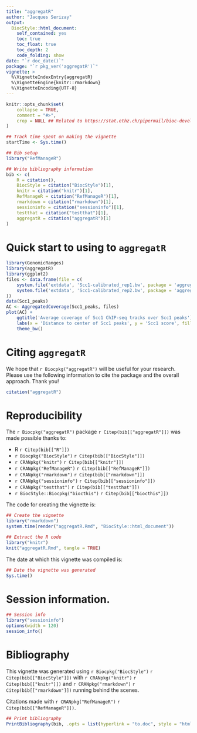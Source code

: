 ```yaml
---
title: "aggregatR"
author: "Jacques Serizay"
output: 
  BiocStyle::html_document:
    self_contained: yes
    toc: true
    toc_float: true
    toc_depth: 2
    code_folding: show
date: "`r doc_date()`"
package: "`r pkg_ver('aggregatR')`"
vignette: >
  %\VignetteIndexEntry{aggregatR}
  %\VignetteEngine{knitr::rmarkdown}
  %\VignetteEncoding{UTF-8}  
---
```


```r
knitr::opts_chunk$set(
    collapse = TRUE,
    comment = "#>",
    crop = NULL ## Related to https://stat.ethz.ch/pipermail/bioc-devel/2020-April/016656.html
)
```

```r
## Track time spent on making the vignette
startTime <- Sys.time()

## Bib setup
library("RefManageR")

## Write bibliography information
bib <- c(
    R = citation(),
    BiocStyle = citation("BiocStyle")[1],
    knitr = citation("knitr")[1],
    RefManageR = citation("RefManageR")[1],
    rmarkdown = citation("rmarkdown")[1],
    sessioninfo = citation("sessioninfo")[1],
    testthat = citation("testthat")[1],
    aggregatR = citation("aggregatR")[1]
)
```

# Quick start to using to `aggregatR`

```r
library(GenomicRanges)
library(aggregatR)
library(ggplot2)
files <- data.frame(file = c(
    system.file('extdata', 'Scc1-calibrated_rep1.bw', package = 'aggregatR'),
    system.file('extdata', 'Scc1-calibrated_rep2.bw', package = 'aggregatR')
))
data(Scc1_peaks)
AC <- AggregatedCoverage(Scc1_peaks, files)
plot(AC) + 
    ggtitle('Average coverage of Scc1 ChIP-seq tracks over Scc1 peaks') + 
    labs(x = 'Distance to center of Scc1 peaks', y = 'Scc1 score', fill = 'file', col = 'file') +
    theme_bw()
```


# Citing `aggregatR`

We hope that `r Biocpkg("aggregatR")` will be useful for your research. Please use the following information to cite the package and the overall approach. Thank you!

```r
citation("aggregatR")
```

# Reproducibility

The `r Biocpkg("aggregatR")` package `r Citep(bib[["aggregatR"]])` was made possible thanks to:

* R `r Citep(bib[["R"]])`
* `r Biocpkg("BiocStyle")` `r Citep(bib[["BiocStyle"]])`
* `r CRANpkg("knitr")` `r Citep(bib[["knitr"]])`
* `r CRANpkg("RefManageR")` `r Citep(bib[["RefManageR"]])`
* `r CRANpkg("rmarkdown")` `r Citep(bib[["rmarkdown"]])`
* `r CRANpkg("sessioninfo")` `r Citep(bib[["sessioninfo"]])`
* `r CRANpkg("testthat")` `r Citep(bib[["testthat"]])`
* `r BiocStyle::Biocpkg("biocthis")` `r Citep(bib[["biocthis"]])`

The code for creating the vignette is:

```r
## Create the vignette
library("rmarkdown")
system.time(render("aggregatR.Rmd", "BiocStyle::html_document"))

## Extract the R code
library("knitr")
knit("aggregatR.Rmd", tangle = TRUE)
```

The date at which this vignette was compiled is:

```r
## Date the vignette was generated
Sys.time()
```

# Session information.

```r
## Session info
library("sessioninfo")
options(width = 120)
session_info()
```

# Bibliography

This vignette was generated using `r Biocpkg("BiocStyle")` `r Citep(bib[["BiocStyle"]])`
with `r CRANpkg("knitr")` `r Citep(bib[["knitr"]])` and `r CRANpkg("rmarkdown")` `r Citep(bib[["rmarkdown"]])` running behind the scenes.

Citations made with `r CRANpkg("RefManageR")` `r Citep(bib[["RefManageR"]])`.

```r
## Print bibliography
PrintBibliography(bib, .opts = list(hyperlink = "to.doc", style = "html"))
```
